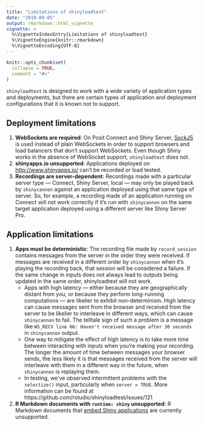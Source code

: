 ```yaml
---
title: "Limitations of shinyloadtest"
date: "2018-09-05"
output: rmarkdown::html_vignette
vignette: >
  %\VignetteIndexEntry{Limitations of shinyloadtest}
  %\VignetteEngine{knitr::rmarkdown}
  %\VignetteEncoding{UTF-8}
---
```


```r
knitr::opts_chunk$set(
  collapse = TRUE,
  comment = "#>"
)
```

`shinyloadtest` is designed to work with a wide variety of application types and deployments, but there are certain types of application and deployment configurations that it is known not to support.

## Deployment limitations

1. **WebSockets are required**: On Posit Connect and Shiny Server, [SockJS](https://github.com/sockjs/sockjs-client) is used instead of plain WebSockets in order to support browsers and load balancers that don't support WebSockets. Even though Shiny works in the absence of WebSocket support, `shinyloadtest` does not.
2. **shinyapps.io unsupported**: Applications deployed on [http://www.shinyapps.io/](http://www.shinyapps.io/) can't be recorded or load tested.
3. **Recordings are server-dependent**: Recordings made with a particular server type &mdash; Connect, Shiny Server, local &mdash; may only be played back by `shinycannon` against an application deployed using that same type of server. So, for example, a recording made of an application running on Connect will not work correctly if it's run with `shinycannon` on the same target application deployed using a different server like Shiny Server Pro.

## Application limitations

1. **Apps must be deterministic**: The recording file made by `record_session` contains messages from the server in the order they were received. If messages are received in a different order by `shinycannon` when it's playing the recording back, that session will be considered a failure. If the same change in inputs does not always lead to outputs being updated in the same order, shinyloadtest will not work.
    - Apps with high latency &mdash; either because they are geographically distant from you, or because they perform long-running computations &mdash; are likelier to exhibit non-determinism. High latency can cause messages sent from the browser and received from the server to be likelier to interleave in different ways, which can cause `shinycannon` to fail. The telltale sign of such a problem is a message like `WS_RECV line 66: Haven't received message after 30 seconds` in `shinycannon` output.
    - One way to mitigate the effect of high latency is to take more time between interacting with inputs when you're making your recording. The longer the amount of time between messages your browser sends, the less likely it is that messages received from the server will interleave with them in a different way in the future, when `shinycannon` is replaying them.
    - In testing, we've observed intermittent problems with the `selectize()` input, particularly when `server = TRUE`. More information can be found at https://github.com/rstudio/shinyloadtest/issues/121
1. **R Markdown documents with `runtime: shiny` unsupported**: R Markdown documents that [embed Shiny applications](https://bookdown.org/yihui/rmarkdown/shiny-start.html) are currently unsupported.
